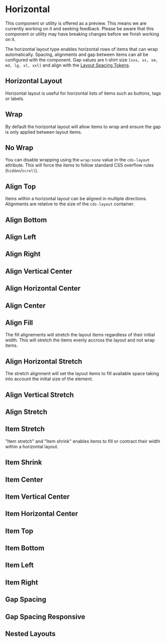 
<Meta title="Foundation/Layout/Horizontal" />

# Horizontal

<cds-alert-group status="warning" cds-layout="m-b:lg">
  <cds-alert>
    This component or utility is offered as a preview. This means we are currently working on it and seeking feedback.
    Please be aware that this component or utility may have breaking changes before we finish working on it.
  </cds-alert>
</cds-alert-group>

The horizontal layout type enables horizontal rows of items that can wrap automatically.
Spacing, alignments and gap between items can all be configured with the component.
Gap values are t-shirt size `[xxs, xs, sm, md, lg, xl, xxl]` and align with the [Layout Spacing Tokens](./?path=/docs/experimental-spacing-getting-started--page).

## Horizontal Layout

Horizontal layout is useful for horizontal lists of items such as buttons,
tags or labels.

<Preview>
  <Story id="foundation-layout-stories--horizontal-layout" />
</Preview>

## Wrap

By default the horizontal layout will allow items to wrap and ensure the gap
is only applied between layout items.

<Preview>
  <Story id="foundation-layout-stories--horizontal-layout-wrap" />
</Preview>

## No Wrap

You can disable wrapping using the `wrap:none` value in the `cds-layout` attribute. This will force
the items to follow standard CSS overflow rules (`hidden`/`scroll`).

<Preview>
  <Story id="foundation-layout-stories--horizontal-layout-no-wrap" />
</Preview>

## Align Top

Items within a horizontal layout can be aligned in multiple directions.
Alignments are relative to the size of the `cds-layout` container.

<Preview>
  <Story id="foundation-layout-stories--horizontal-layout-align-top" />
</Preview>

## Align Bottom

<Preview>
  <Story id="foundation-layout-stories--horizontal-layout-align-bottom" />
</Preview>

## Align Left

<Preview>
  <Story id="foundation-layout-stories--horizontal-layout-align-left" />
</Preview>

## Align Right

<Preview>
  <Story id="foundation-layout-stories--horizontal-layout-align-right" />
</Preview>

## Align Vertical Center

<Preview>
  <Story id="foundation-layout-stories--horizontal-layout-align-vertical-center" />
</Preview>

## Align Horizontal Center

<Preview>
  <Story id="foundation-layout-stories--horizontal-layout-align-horizontal-center" />
</Preview>

## Align Center

<Preview>
  <Story id="foundation-layout-stories--horizontal-layout-align-center" />
</Preview>

## Align Fill

The fill alignements will stretch the layout items regardless of their initial
width. This will stretch the items evenly accross the layout and not wrap items.

<Preview>
  <Story id="foundation-layout-stories--horizontal-layout-align-vertical-stretch" />
</Preview>

## Align Horizontal Stretch

The stretch alignment will set the layout items to fill available space taking
into account the initial size of the element.

<Preview>
  <Story id="foundation-layout-stories--horizontal-layout-align-horizontal-stretch" />
</Preview>

## Align Vertical Stretch

<Preview>
  <Story id="foundation-layout-stories--horizontal-layout-align-vertical-stretch" />
</Preview>

## Align Stretch

<Preview>
  <Story id="foundation-layout-stories--horizontal-layout-align-stretch" />
</Preview>

## Item Stretch

"Item stretch" and "Item shrink" enables items to fill or contract their width
within a horizontal layout.

<Preview>
  <Story id="foundation-layout-stories--horizontal-layout-item-stretch" />
</Preview>

## Item Shrink

<Preview>
  <Story id="foundation-layout-stories--horizontal-layout-item-shrink" />
</Preview>

## Item Center

<Preview>
  <Story id="foundation-layout-stories--horizontal-layout-item-align-center" />
</Preview>

## Item Vertical Center

<Preview>
  <Story id="foundation-layout-stories--horizontal-layout-item-align-vertical-center" />
</Preview>

## Item Horizontal Center

<Preview>
  <Story id="foundation-layout-stories--horizontal-layout-item-align-horizontal-center" />
</Preview>

## Item Top

<Preview>
  <Story id="foundation-layout-stories--horizontal-layout-item-align-top" />
</Preview>

## Item Bottom

<Preview>
  <Story id="foundation-layout-stories--horizontal-layout-item-align-bottom" />
</Preview>

## Item Left

<Preview>
  <Story id="foundation-layout-stories--horizontal-layout-item-align-left" />
</Preview>

## Item Right

<Preview>
  <Story id="foundation-layout-stories--horizontal-layout-item-align-right" />
</Preview>

## Gap Spacing

<Preview>
  <Story id="foundation-layout-stories--horizontal-gap" />
</Preview>

## Gap Spacing Responsive

<Preview>
  <Story id="foundation-layout-stories--horizontal-gap-responsive" />
</Preview>

## Nested Layouts

<Preview>
  <Story id="foundation-layout-stories--nested-layouts" />
</Preview>
